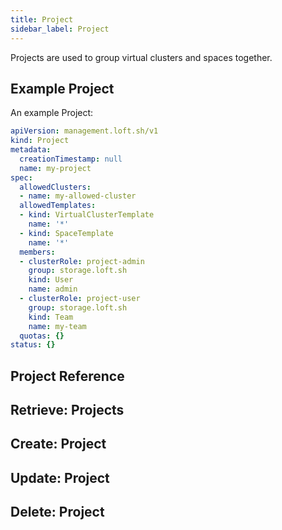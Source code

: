```yaml
---
title: Project
sidebar_label: Project
---
```


Projects are used to group virtual clusters and spaces together.

## Example Project

An example Project:
```yaml
apiVersion: management.loft.sh/v1
kind: Project
metadata:
  creationTimestamp: null
  name: my-project
spec:
  allowedClusters:
  - name: my-allowed-cluster
  allowedTemplates:
  - kind: VirtualClusterTemplate
    name: '*'
  - kind: SpaceTemplate
    name: '*'
  members:
  - clusterRole: project-admin
    group: storage.loft.sh
    kind: User
    name: admin
  - clusterRole: project-user
    group: storage.loft.sh
    kind: Team
    name: my-team
  quotas: {}
status: {}

```

## Project Reference

<Reference />

## Retrieve: Projects

<Retrieve />

## Create: Project

<Create />

## Update: Project

<Update />

## Delete: Project

<Delete />


